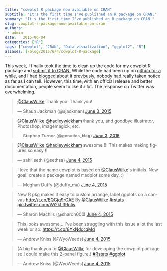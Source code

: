 ```yaml
---
title: "cowplot R package now available on CRAN"
subtitle: "It's the first time I've published an R package on CRAN."
summary: "It's the first time I've published an R package on CRAN."
slug: cowplot-r-package-now-available-on-cran
authors:
 - admin
date:   2015-06-04
categories: ["R"]
tags: ["cowplot", "CRAN", "Data visualization", "ggplot2", "R"]
aliases: [/blog/2015/6/4/cowplot-R-package]
---
```

This week, I finally took the time to clean up the code for my cowplot R package and [submit it to CRAN.](http://cran.r-project.org/web/packages/cowplot/index.html) While the code had been up on [github for a while,](https://github.com/wilkelab/cowplot) and I had [blogged about it previously,](/blog/2014/10/7/to-grid-or-not-to-grid) nobody had really taken notice as far as I can tell. However, this time, with an official release and better documentation, people seem to like it a lot. The response on Twitter was overwhelming.

<blockquote class="twitter-tweet" lang="en"><p lang="en" dir="ltr"><a href="https://twitter.com/ClausWilke">@ClausWilke</a> Thank you! Thank you!</p>&mdash; Shaun Jackman (@sjackman) <a href="https://twitter.com/sjackman/status/606215710549774336">June 3, 2015</a></blockquote>

<blockquote class="twitter-tweet" lang="en"><p lang="en" dir="ltr"><a href="https://twitter.com/ClausWilke">@ClausWilke</a> <a href="https://twitter.com/hadleywickham">@hadleywickham</a> thank you, and goodbye illustrator, Photoshop, imagemagick, etc.</p>&mdash; Stephen Turner (@genetics_blog) <a href="https://twitter.com/genetics_blog/status/606221366736654337">June 3, 2015</a></blockquote>

<blockquote class="twitter-tweet" lang="en"><p lang="en" dir="ltr"><a href="https://twitter.com/ClausWilke">@ClausWilke</a> <a href="https://twitter.com/hadleywickham">@hadleywickham</a> awesome !!! This makes making figures so easy !!</p>&mdash; sahil seth (@sethsa) <a href="https://twitter.com/sethsa/status/606282681907691520">June 4, 2015</a></blockquote>

<blockquote class="twitter-tweet" lang="en"><p lang="en" dir="ltr">I love that the name cowplot is based on <a href="https://twitter.com/ClausWilke">@ClausWilke</a>&#39;s initials. New goal: create a package named madplot some day. :)</p>&mdash; Meghan Duffy (@duffy_ma) <a href="https://twitter.com/duffy_ma/status/606450829604880386">June 4, 2015</a></blockquote>

<blockquote class="twitter-tweet" lang="en"><p lang="en" dir="ltr">New R pkg makes it easy to custom arrange, label ggplots on a canvas <a href="http://t.co/EQGjq9rOAE">http://t.co/EQGjq9rOAE</a> By <a href="https://twitter.com/ClausWilke">@ClausWilke</a> <a href="https://twitter.com/hashtag/rstats?src=hash">#rstats</a> <a href="http://t.co/Wi2kL3RnIw">pic.twitter.com/Wi2kL3RnIw</a></p>&mdash; Sharon Machlis (@sharon000) <a href="https://twitter.com/sharon000/status/606476793558614016">June 4, 2015</a></blockquote>

<blockquote class="twitter-tweet" lang="en"><p lang="en" dir="ltr">This looks awesome... I&#39;ve been struggling with this issue a lot the last week or so. <a href="https://t.co/8YxNdocqMd">https://t.co/8YxNdocqMd</a></p>&mdash; Andrew Kniss (@WyoWeeds) <a href="https://twitter.com/WyoWeeds/status/606482691433766914">June 4, 2015</a></blockquote>

<blockquote class="twitter-tweet" lang="en"><p lang="en" dir="ltr">(A big thank you to <a href="https://twitter.com/ClausWilke">@ClausWilke</a> for developing the cowplot package so I could make this 2-panel figure.) <a href="https://twitter.com/hashtag/Rstats?src=hash">#Rstats</a> <a href="https://twitter.com/hashtag/ggplot?src=hash">#ggplot</a></p>&mdash; Andrew Kniss (@WyoWeeds) <a href="https://twitter.com/WyoWeeds/status/606572020004839424">June 4, 2015</a></blockquote>

<script async src="//platform.twitter.com/widgets.js" charset="utf-8"></script>
